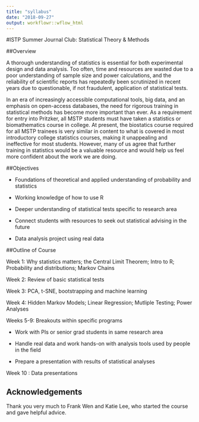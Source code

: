 ```yaml
---
title: "syllabus"
date: "2018-09-27"
output: workflowr::wflow_html
---
```


#ISTP Summer Journal Club: Statistical Theory & Methods

##Overview

A thorough understanding of statistics is essential for both experimental design and data analysis. Too often, time and resources are wasted due to a poor understanding of sample size and power calculations, and the reliability of scientific reports has repeatedly been scrutinized in recent years due to questionable, if not fraudulent, application of statistical tests.
 
In an era of increasingly accessible computational tools, big data, and an emphasis on open-access databases, the need for rigorous training in statistical methods has become more important than ever. As a requirement for entry into Pritzker, all MSTP students must have taken a statistics or biomathematics course in college. At present, the biostatics course required for all MSTP trainees is very similar in content to what is covered in most introductory college statistics courses, making it unappealing and ineffective for most students. However, many of us agree that further training in statistics would be a valuable resource and would help us feel more confident about the work we are doing.

##Objectives

* Foundations of theoretical and applied understanding of probability and statistics

* Working knowledge of how to use R

* Deeper understanding of statistical tests specific to research area

* Connect students with resources to seek out statistical advising in the future

* Data analysis project using real data
 

##Outline of Course

Week 1: Why statistics matters; the Central Limit Theorem; Intro to R; Probability and distributions; Markov Chains

Week 2: Review of basic statistical tests

Week 3: PCA, t-SNE, bootstrapping and machine learning

Week 4: Hidden Markov Models; Linear Regression; Mutliple Testing; Power Analyses

Weeks 5-9: Breakouts within specific programs

* Work with PIs or senior grad students in same research area

* Handle real data and work hands-on with analysis tools used by people in the field

* Prepare a presentation with results of statistical analyses

Week 10 : Data presentations


## Acknowledgements

Thank you very much to Frank Wen and Katie Lee, who started the course and gave helpful advice.
